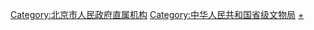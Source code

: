 {{Catmore}}

[[Category:北京市人民政府直属机构|Category:北京市人民政府直属机构]]
[[Category:中华人民共和国省级文物局|Category:中华人民共和国省级文物局]]
[[Category:北京文物|+]]
